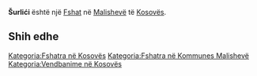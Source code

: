 {{Fshat në Kosovës
 | Emri                = Šurlići
| srp_N_name = Šurlići
| srp_N_FULL_NAME_RO = Šurlići
| srp_N_FULL_NAME_ND_RO = Surlici
| srp_N_SORT_NAME_RG = SURLICI
| srp_N_FULL_NAME_RG = Šurlići
| srp_N_FULL_NAME_ND_RG = Surlici
| srp_NS_name = Шурлићи
| srp_NS_FULL_NAME_RO = Шурлићи
| srp_NS_FULL_NAME_ND_RO = Шурлићи
| srp_NS_SORT_NAME_RG = ШУРЛИЋИ
| srp_NS_FULL_NAME_RG = Шурлићи
| srp_NS_FULL_NAME_ND_RG = Шурлићи

 | Emri (Rasa dhanore) = 
 | Figura              = 
 | Shteti              = Kosovo
 | Komuna              = Malishevë
 | Kodi postar         = 
 | Sipërfaqja          = 

 | Popullsia           = 

 | Regj. i popullsisë  = 
 | Dend. e popullsisë  = 
 | Faqja zyrtare       = 
 <!--- Koordinatat ----> 
 | Gjerësia            = 42.523889
 | Gjatësia            = 20.923889
 | Lartësia            = 
}}
'''Šurlići''' është një [[Fshat]] në [[Malishevë]] të [[Kosovës]].

<!-- == Gjeografia == -->
<!-- == Historia == -->
<!-- == Demografia == -->
== Shih edhe ==
{{Komuna Malishevë}}
{{Kosovo-Administrata-Cung}}

[[Kategoria:Fshatra në Kosovës]]
[[Kategoria:Fshatra në Kommunes Malishevë]]
[[Kategoria:Vendbanime në Kosovës]]